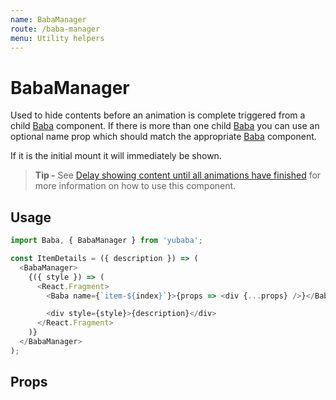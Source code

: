 ```yaml
---
name: BabaManager
route: /baba-manager
menu: Utility helpers
---
```



# BabaManager

Used to hide contents before an animation is complete triggered from a child [Baba](/baba) component.
If there is more than one child [Baba](/baba) you can use an optional name prop which should match the appropriate [Baba](/baba) component.

If it is the initial mount it will immediately be shown.

> **Tip -** See [Delay showing content until all animations have finished](/advanced-usage#delay-showing-content-until-all-animations-have-finished) for more information on how to use this component.

## Usage

```js
import Baba, { BabaManager } from 'yubaba';

const ItemDetails = ({ description }) => (
  <BabaManager>
    {({ style }) => (
      <React.Fragment>
        <Baba name={`item-${index}`}>{props => <div {...props} />}</Baba>

        <div style={style}>{description}</div>
      </React.Fragment>
    )}
  </BabaManager>
);
```

## Props

<PropsTable of={BabaManager} />
